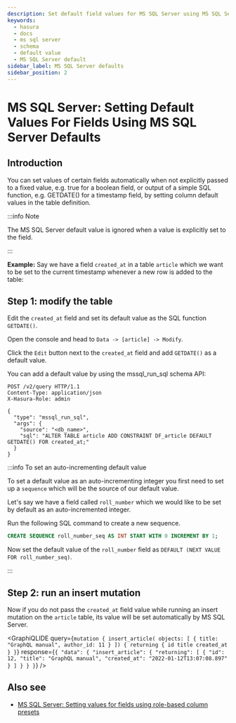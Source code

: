 ```yaml
---
description: Set default field values for MS SQL Server using MS SQL Server defaults in Hasura
keywords:
  - hasura
  - docs
  - ms sql server
  - schema
  - default value
  - MS SQL Server default
sidebar_label: MS SQL Server defaults
sidebar_position: 2
---
```



# MS SQL Server: Setting Default Values For Fields Using MS SQL Server Defaults

## Introduction

You can set values of certain fields automatically when not explicitly passed to a fixed value, e.g. true for a boolean
field, or output of a simple SQL function, e.g. GETDATE() for a timestamp field, by setting column default values in the
table definition.

:::info Note

The MS SQL Server default value is ignored when a value is explicitly set to the field.

:::

**Example:** Say we have a field `created_at` in a table `article` which we want to be set to the current timestamp
whenever a new row is added to the table:

## Step 1: modify the table

Edit the `created_at` field and set its default value as the SQL function `GETDATE()`.

<Tabs className="api-tabs">
<TabItem value="console" label="Console">

Open the console and head to `Data -> [article] -> Modify`.

Click the `Edit` button next to the `created_at` field and add `GETDATE()` as a default value.

<Thumbnail src='/img/schema/mssql-add-default-value.png' alt='Modify the table in the console' width='800px' />

</TabItem>
<TabItem value="api" label="API">

You can add a default value by using the mssql_run_sql schema API:

```http
POST /v2/query HTTP/1.1
Content-Type: application/json
X-Hasura-Role: admin

{
  "type": "mssql_run_sql",
  "args": {
    "source": "<db_name>",
    "sql": "ALTER TABLE article ADD CONSTRAINT DF_article DEFAULT GETDATE() FOR created_at;"
  }
}
```

</TabItem>
</Tabs>

:::info To set an auto-incrementing default value

To set a default value as an auto-incrementing integer you first need to set up a `sequence` which will be the source of
our default value.

Let's say we have a field called `roll_number` which we would like to be set by default as an auto-incremented integer.

Run the following SQL command to create a new sequence.

```sql
CREATE SEQUENCE roll_number_seq AS INT START WITH 0 INCREMENT BY 1;
```

Now set the default value of the `roll_number` field as `DEFAULT (NEXT VALUE FOR roll_number_seq)`.

:::

## Step 2: run an insert mutation

Now if you do not pass the `created_at` field value while running an insert mutation on the `article` table, its value
will be set automatically by MS SQL Server.

<GraphiQLIDE
  query={`mutation {
    insert_article(
    objects: [
      {
        title: "GraphQL manual",
        author_id: 11
      }
    ]) {
    returning {
      id
      title
      created_at
    }
 }`}
  response={`{
  "data": {
    "insert_article": {
      "returning": [
        {
          "id": 12,
          "title": "GraphQL manual",
          "created_at": "2022-01-12T13:07:08.897"
        }
      ]
    }
  }
 }`}
/>

## Also see

- [MS SQL Server: Setting values for fields using role-based column presets](/schema/ms-sql-server/default-values/mssql-column-presets.mdx)
